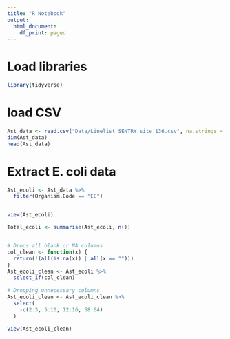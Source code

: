 ```yaml
---
title: "R Notebook"
output:
  html_document:
    df_print: paged
---
```


# Load libraries

```r
library(tidyverse)
```
# load CSV

```r
Ast_data <- read.csv("Data/Linelist SENTRY site_136.csv", na.strings = c(""))
dim(Ast_data)
head(Ast_data)
```
# Extract E. coli data
```r
Ast_ecoli <- Ast_data %>% 
  filter(Organism.Code == "EC")


view(Ast_ecoli)

Total_ecoli <- summarise(Ast_ecoli, n())


# Drops all blank or NA columns
col_clean <- function(x) {
  return(!(all(is.na(x)) | all(x == "")))
}
Ast_ecoli_clean <- Ast_ecoli %>% 
  select_if(col_clean)
  
# Dropping unnecessary columns
Ast_ecoli_clean <- Ast_ecoli_clean %>% 
  select(
    -c(2:3, 5:10, 12:16, 58:64)
  )

view(Ast_ecoli_clean)

```

